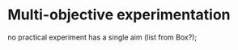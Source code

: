 # Multi-objective experimentation {#sec-multiobj-intro}

no practical experiment has a single aim (list from Box?);  

